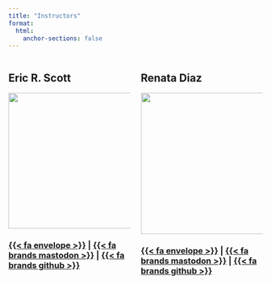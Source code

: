 ```yaml
---
title: "Instructors"
format: 
  html:
    anchor-sections: false
---
```


::: columns
::: {.column width="50%"}
## Eric R. Scott

![](https://datascience.cct.arizona.edu/sites/datascience.cct.arizona.edu/files/styles/large/public/images/people/eric_scott_lowres.jpg){fig-align="left" width="270"}

### [{{< fa envelope >}}](mailto:ericrscott@arizona.edu "email") \| [{{< fa brands mastodon >}}](https://fosstodon.org/@LeafyEricScott "mastodon") \| [{{< fa brands github >}}](https://github.com/Aariq "github")
:::

::: {.column width="50%"}
## Renata Diaz

![](https://datascience.cct.arizona.edu/sites/datascience.cct.arizona.edu/files/styles/large/public/images/people/rmd.png){width="281"}

### [{{< fa envelope >}}](mailto:renatadiaz@arizona.edu "email") \| [{{< fa brands mastodon >}}](https://ecoevo.social/@diaz_renm "mastodon") \| [{{< fa brands github >}}](https://github.com/diazrenata "github")
:::
:::
